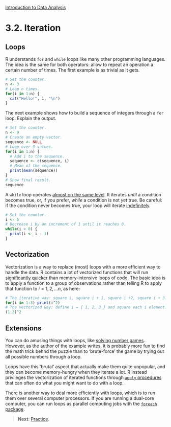 <style>@import url(style.css);</style>
[Introduction to Data Analysis](index.html "Course index")

# 3.2. Iteration

<!-- it's a mess -->

## Loops

R understands `for` and `while` loops like many other programming languages. The idea is the same for both operators: allow to repeat an operation a certain number of times. The first example is as trivial as it gets.

```r
# Set the counter.
n <- 3
# Loop n times.
for(i in 1:n) {
  cat("Hello!", i, "\n")
}
```

The next example shows how to build a sequence of integers through a `for` loop. Explain the output.

```r
# Set the counter.
n <- 9
# Create an empty vector.
sequence <- NULL
# Loop over 9 values.
for(i in 1:n) {
  # Add i to the sequence.
  sequence <- c(sequence, i)
  # Mean of the sequence.
  print(mean(sequence))
}
# Show final result.
sequence
```

A `while` loop operates [almost on the same level](https://en.wikipedia.org/wiki/While_loop). It iterates *until* a condition becomes true, or, if you prefer, *while* a condition is not *yet* true. Be careful: if the condition never becomes true, your loop will iterate [indefinitely](https://en.wikipedia.org/wiki/Infinite_loop).

```r
# Set the counter.
i <- 5
# Decrease i by an increment of 1 until it reaches 0.
while(i > 0) {
  print(i <- i - 1)
}
```

## Vectorization

Vectorization is a way to replace (most) loops with a more efficient way to handle the data. R contains a lot of vectorized functions that will run [significantly quicker](http://quanttrader.info/public/FasterRCode.pdf) than memory-intensive loops of code. The basic idea is to apply a function to a group of observations rather than telling R to apply that function to $i = { 1, 2, ... n}$, as here:

```r
# The iterative way: square i, square i + 1, square i +2, square i + 3.
for(i in 1:3) print(i^2)
# The vectorized way: define i = { 1, 2, 3 } and square each i element.
(1:3)^2
```

## Extensions

You can do amusing things with loops, like [solving number games](https://xianblog.wordpress.com/2013/02/22/le-monde-puzzle-809/). However, as the author of the example writes, it is probably more fun to find the math trick behnd the puzzle than to 'brute-force' the game by trying out all possible numbers through a loop.

Loops have this 'brutal' aspect that actually make them quite unpopular, and they can become memory-hungry when they iterate a lot. R instead privileges the vectorization of iterated functions through [`apply` procedures](http://badhessian.org/loops-matrices-and-apply-functions/) that can often do what you might want to do with a loop.

There is another way to deal more efficiently with loops, which is to run them over several computer processors. If you are running a dual-core computer, you can run loops as parallel computing jobs with the [`foreach` package](http://cran.r-project.org/web/packages/foreach/index.html).

> __Next__: [Practice](033_practice.html).
